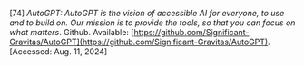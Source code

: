 \[74\]	*AutoGPT: AutoGPT is the vision of accessible AI for everyone, to use and to build on. Our mission is to provide the tools, so that you can focus on what matters*. Github. Available: [https://github.com/Significant-Gravitas/AutoGPT](https://github.com/Significant-Gravitas/AutoGPT). \[Accessed: Aug. 11, 2024\]